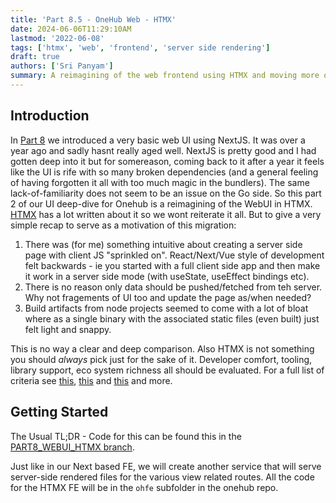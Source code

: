 ```yaml
---
title: 'Part 8.5 - OneHub Web - HTMX'
date: 2024-06-06T11:29:10AM
lastmod: '2022-06-08'
tags: ['htmx', 'web', 'frontend', 'server side rendering']
draft: true
authors: ['Sri Panyam']
summary: A reimagining of the web frontend using HTMX and moving more of the rendering to the server side.
---
```


## Introduction

In [Part 8](/blog/go-web-services/onehub-web/) we introduced a very basic web UI using NextJS.   It was over a year ago and sadly hasnt really aged well.  NextJS is pretty good and I had gotten deep into it but for somereason, coming back to it after a year it feels like the UI is rife with so many broken dependencies (and a general feeling of having forgotten it all with too much magic in the bundlers).   The same lack-of-familiarity does not seem to be an issue on the Go side.   So this part 2 of our UI deep-dive for Onehub is a reimagining of the WebUI in HTMX.  [HTMX](https://htmx.org) has a lot written about it so we wont reiterate it all.  But to give a very simple recap to serve as a motivation of this migration:

1. There was (for me) something intuitive about creating a server side page with client JS "sprinkled on".  React/Next/Vue style of development felt backwards - ie you started with a full client side app and then make it work in a server side mode (with useState, useEffect bindings etc).
2. There is no reason only data should be pushed/fetched from teh server.  Why not fragements of UI too and update the page as/when needed?
3. Build artifacts from node projects seemed to come with a lot of bloat where as a single binary with the associated static files (even built) just felt light and snappy.

This is no way a clear and deep comparison.  Also HTMX is not something you should *always* pick just for the sake of it.   Developer comfort, tooling, library support, eco system richness all should be evaluated.   For a full list of criteria see [this](https://semaphoreci.com/blog/htmx-react), [this](https://www.builder.io/blog/htmx-vs-react) and [this](https://strapi.io/blog/htmx-vs-react-comparing-both-libraries) and more.

## Getting Started

The Usual TL;DR - Code for this can be found this in the [PART8_WEBUI_HTMX branch](https://github.com/panyam/onehub/tree/PART8_WEBUI_HTMX).

Just like in our Next based FE, we will create another service that will serve server-side rendered files for the various view related routes.   All the code for the HTMX FE will be in the `ohfe` subfolder in the onehub repo.  

